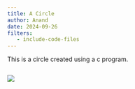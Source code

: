 ```yaml
---
title: A Circle
author: Anand
date: 2024-09-26
filters:
   - include-code-files
---
```


This is a circle created using a c program.

```.c
```

![](images/circle.svg)
